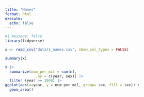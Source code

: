 ```yaml
---
title: "Names"
format: html
execute: 
  echo: false
---
```


```r
#| message: false
library(tidyverse)
```

```r
x <- read_csv("data/i_names.csv", show_col_types = FALSE)
```

```r
summary(x)
```

```r
x |>
  summarize(num_per_mil = sum(n),
              .by = c(year, sex)) |>
  filter (year >= 1900) |>
ggplot(aes(x=year, y = num_per_mil, group= sex, fill = sex)) +
  geom_area()
  
```


